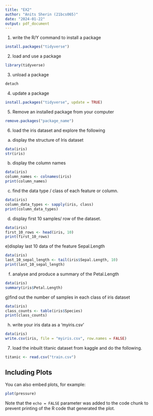 ---
title: "EX2"
author: "Anits Sherin (21bcs065)"
date: "2024-01-22"
output: pdf_document
---
1. write the R/Y command to install a package
```{r}
install.packages("tidyverse")
```

2. load and use a package
```{r}
library(tidyverse)
```
3. unload a package
```{r}
detach
```

4. update a package
```{r}
install.packages("tidyverse", update = TRUE)
```
5. Remove an installed package from your computer
```{r}
remove.packages("package_name")
```
6. load the iris dataset and explore the following
a) display the structure of Iris dataset 
```{r}
data(iris)
str(iris)
```
b) display the column names
```{r}
data(iris)
column_names <- colnames(iris)
print(column_names)
```
c) find the data type / class of each feature or column.
```{r}
data(iris)
column_data_types <- sapply(iris, class)
print(column_data_types)
```
d) display first 10 samples/ row of the dataset.
```{r}
data(iris)
first_10_rows <- head(iris, 10)
print(first_10_rows)
```
e)display last 10 data of the feature Sepal.Length
```{r}
data(iris)
last_10_sepal_length <- tail(iris$Sepal.Length, 10)
print(last_10_sepal_length)
```
f) analyse and produce a summary of the Petal.Length
```{r}
data(iris)
summary(iris$Petal.Length)
```
g)find out the number of samples in each class of iris dataset
```{r}
data(iris)
class_counts <- table(iris$Species)
print(class_counts)
```
h) write your iris data as a 'myiris.csv' 
```{r}
data(iris)
write.csv(iris, file = "myiris.csv", row.names = FALSE)
```

7) load the inbuilt titanic dataset from kaggle and do the following.
```{r}
titanic <- read.csv("train.csv")
```

## Including Plots

You can also embed plots, for example:

```{r pressure, echo=FALSE}
plot(pressure)
```

Note that the `echo = FALSE` parameter was added to the code chunk to prevent printing of the R code that generated the plot.
